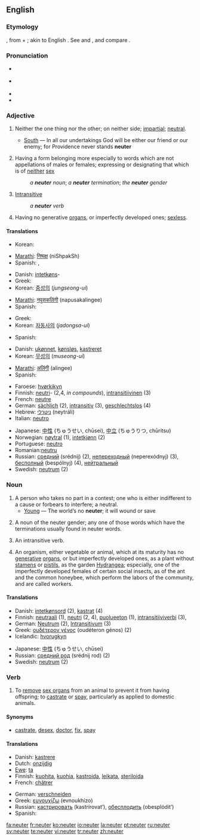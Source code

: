 ==English==

===Etymology===
{{L.}}, from {{term|ne|lang=la||not}} + {{term|uter|lang=la||whether}}; akin to English {{term|whether}}. See {{term|no}} and {{term|whether}}, and compare {{term|neither}}.

===Pronunciation===
*{{a|RP}} {{IPA|/ˈnjuːtə/}}
*{{a|US}} {{IPA|/ˈnuːtɚ/ ''or'' /ˈnjuːtɚ/}}
*{{audio|en-us-neuter.ogg|Audio (US)}}
*{{rhymes|uːtə(r)}}

===Adjective===
{{en-adj|-}}

# {{archaic}} Neither the one thing nor the other; on neither side; [[impartial]]; [[neutral]].
#*[[South]] — In all our undertakings God will be either our friend or our enemy; for Providence never stands '''neuter'''
# {{grammar}} Having a form belonging more especially to words which are not appellations of males or females; expressing or designating that which is of [[neither]] [[sex]]
#: ''a '''neuter''' noun''; ''a '''neuter''' termination''; ''the '''neuter''' gender''
# {{grammar}} [[intransitive|Intransitive]]
#: ''a '''neuter''' verb''
# {{biology}} Having no generative [[organ]]s, or imperfectly developed ones; [[sexless]].

====Translations====
{{trans-top|Neither the one thing nor the other}}
*Korean: {{t|ko|sc=Hang|중성의|tr=jungseong-ui}}
{{trans-mid}}
*[[Marathi]]: [[निष्पक्ष]] (niShpakSh)
*Spanish: {{t|es|neutral}}, {{t|es|neutro}}
{{trans-bottom}}

{{trans-top|Having a form belonging more especially to words which are not appellations of males or females}}
*Danish: [[intetkøn]]s-
*Greek: {{t|el|sc=Grek|ουδέτερος|m|tr=oudéteros}}
*Korean: [[중성]]의 (''jungseong-ui'')
{{trans-mid}}
*[[Marathi]]: [[नपुसकलिंगी]] (napusakalingee)
*Spanish: {{t|es|neutro}}
{{trans-bottom}}

{{trans-top|Intransitive}}
*Greek: {{t|el|sc=Grek|αμετάβατος|m|tr=ametávatos}}
*Korean: [[자동사]]의 (''jadongsa-ui'')
{{trans-mid}}
*Spanish: {{t|es|neutro}}
{{trans-bottom}}

{{trans-top|Having no generative organs, or imperfectly developed ones}}
*Danish: [[ukønnet]], [[kønsløs]], [[kastreret]]
*Korean: [[무성]]의 (''museong-ui'')
{{trans-mid}}
*[[Marathi]]: [[अलिंगी]] (alingee)
*Spanish: {{t|es|neutro}}
{{trans-bottom}}

{{rfc-trans}}
{{top}}
*Faroese: [[hvørkikyn]]
*Finnish: [[neutri]]- (2,4, ''in compounds''), [[intransitiivinen]] (3)
*French: [[neutre]]
*German: [[sächlich]] (2), [[intransitiv]] (3), [[geschlechtslos]] (4)
*Hebrew: [[ניטרלי]] (neytráli) {{m}}
*Italian: [[neutro]]
{{mid}}
*Japanese: [[中性]] (ちゅうせい, chūsei), [[中立]] (ちゅうりつ, chūritsu)
*Norwegian: [[nøytral]] (1), [[intetkjønn]] (2)
*Portuguese: [[neutro]]
*Romanian:[[neutru]]
*Russian: [[средний]] (srédnij) (2), [[непереходный]] (neperexódnyj) (3), [[бесполный]] (bespólnyj) (4), [[нейтральный]]
*Swedish: [[neutrum]] (2)
{{bottom}}

===Noun===
{{en-noun}}

# A person who takes no part in a contest; one who is either indifferent to a cause or forbears to interfere; a neutral.
#*[[Young]] — The world’s no '''neuter'''; it will wound or save
# {{grammar}} A noun of the neuter gender; any one of those words which have the terminations usually found in neuter words.
# {{grammar}} An intransitive verb.
# {{biology}} An organism, either vegetable or animal, which at its maturity has no [[generative]] [[organ]]s, or but imperfectly developed ones, as a plant without [[stamen]]s or [[pistil]]s, as the garden [[Hydrangea]]; especially, one of the imperfectly developed females of certain social insects, as of the ant and the common honeybee, which perform the labors of the community, and are called workers.

====Translations====
{{rfc-trans}}
{{top}}
*Danish: [[intetkønsord]] {{n}} (2), [[kastrat]] {{c}}(4)
*Finnish: [[neutraali]] (1), [[neutri]] (2, 4), [[puolueeton]] (1), [[intransitiiviverbi]] (3),
*German: [[Neutrum]] {{n}} (2), [[Intransitivum]] {{n}} (3)
*Greek: [[ουδέτερον γένος]] (oudéteron génos) {{n}} (2)
*Icelandic: [[hvorugkyn]] {{n}}
{{mid}}
*Japanese: [[中性]] (ちゅうせい, chūsei)
*Russian: [[средний род]] (srédnij rod) (2)
*Swedish: [[neutrum]] (2)
{{bottom}}

===Verb===
{{en-verb}}

# To [[remove]] [[sex organ]]s from an animal to prevent it from having offspring; to [[castrate]] or [[spay]], particularly as applied to domestic animals.

====Synonyms====
*[[castrate]], [[desex]], [[doctor]], [[fix]], [[spay]]

====Translations====
{{trans-top|to remove sex organs from an animal}}
*Danish: [[kastrere]]
*Dutch: [[onzijdig]]
*[[Ewe]]: [[ta]]
*Finnish: [[kuohita]], [[kuohia]], [[kastroida]], [[leikata]], [[steriloida]]
*French: [[châtrer]]
{{trans-mid}}
*German: [[verschneiden]]
*Greek: [[ευνουχίζω]] (evnoukhízo)
*Russian: [[кастрировать]] (kastrírovat’), [[обесплодить]] (obesplódit’)
*Spanish: {{t|es|castrar}}
{{trans-bottom}}

[[fa:neuter]]
[[fr:neuter]]
[[ko:neuter]]
[[io:neuter]]
[[la:neuter]]
[[pt:neuter]]
[[ru:neuter]]
[[sv:neuter]]
[[te:neuter]]
[[vi:neuter]]
[[tr:neuter]]
[[zh:neuter]]